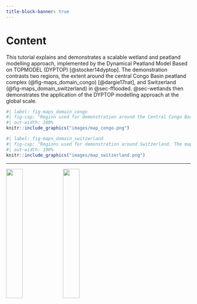 ```yaml
---
title-block-banner: true
---
```


# Content {.unnumbered}

This tutorial explains and demonstrates a scalable wetland and peatland modelling approach, implemented by the Dynamical Peatland Model Based on TOPMODEL (DYPTOP) [@stocker14dyptop]. The demonstration contrasts two regions, the extent around the central Congo Basin peatland complex (@fig-maps_domain_congo) [@dargie17nat], and Switzerland (@fig-maps_domain_switzerland) in @sec-fflooded. @sec-wetlands then demonstrates the application of the DYPTOP modelling approach at the global scale.

```r
#| label: fig-maps_domain_congo
#| fig-cap: "Region used for demonstration around the Central Congo Basin peatland complex. The maps shows the Compound Topography Index (CTI), which measures the tendency for subsurface water flow convergence and a shallow water table depth (or flooding) based on the TOPMODEL [@bevenkirkby79]. CTI data is from @marthews14hess."
#| out-width: 100%
knitr::include_graphics("images/map_congo.png")
```

```r
#| label: fig-maps_domain_switzerland
#| fig-cap: "Regions used for demonstration around Switzerland. The maps shows the Compound Topography Index (CTI), which measures the tendency for subsurface water flow convergence and a shallow water table depth (or flooding) based on the TOPMODEL [@bevenkirkby79]. CTI data is from @marthews14hess."
#| out-width: 100%
knitr::include_graphics("images/map_switzerland.png")
```

----

![](./images/logo_unibern_squid3.png){width="30%"} ![](./images/geco_logo_fullname.png){width="30%"}